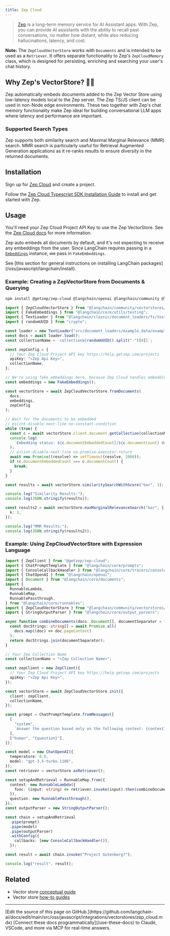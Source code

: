 ```yaml
---
title: Zep Cloud
---
```


> [Zep](https://www.getzep.com) is a long-term memory service for AI Assistant apps.
> With Zep, you can provide AI assistants with the ability to recall past conversations, no matter how distant,
> while also reducing hallucinations, latency, and cost.

**Note:** The `ZepCloudVectorStore` works with `Documents` and is intended to be used as a `Retriever`.
It offers separate functionality to Zep's `ZepCloudMemory` class, which is designed for persisting, enriching
and searching your user's chat history.

## Why Zep's VectorStore? 🤖🚀

Zep automatically embeds documents added to the Zep Vector Store using low-latency models local to the Zep server.
The Zep TS/JS client can be used in non-Node edge environments. These two together with Zep's chat memory functionality
make Zep ideal for building conversational LLM apps where latency and performance are important.

### Supported Search Types

Zep supports both similarity search and Maximal Marginal Relevance (MMR) search. MMR search is particularly useful
for Retrieval Augmented Generation applications as it re-ranks results to ensure diversity in the returned documents.

## Installation

Sign up for [Zep Cloud](https://app.getzep.com/) and create a project.

Follow the [Zep Cloud Typescript SDK Installation Guide](https://help.getzep.com/sdks) to install and get started with Zep.

## Usage

You'll need your Zep Cloud Project API Key to use the Zep VectorStore. See the [Zep Cloud docs](https://help.getzep.com/projects) for more information.

Zep auto embeds all documents by default, and it's not expecting to receive any embeddings from the user.
Since LangChain requires passing in a [`Embeddings`](https://reference.langchain.com/javascript/classes/_langchain_core.embeddings.Embeddings.html) instance, we pass in `FakeEmbeddings`.

<Tip>
See [this section for general instructions on installing LangChain packages](/oss/javascript/langchain/install).
</Tip>

### Example: Creating a ZepVectorStore from Documents & Querying

```bash npm
npm install @getzep/zep-cloud @langchain/openai @langchain/community @langchain/core
```

```typescript
import { ZepCloudVectorStore } from "@langchain/community/vectorstores/zep_cloud";
import { FakeEmbeddings } from "@langchain/core/utils/testing";
import { TextLoader } from "@langchain/classic/document_loaders/fs/text";
import { randomUUID } from "crypto";

const loader = new TextLoader("src/document_loaders/example_data/example.txt");
const docs = await loader.load();
const collectionName = `collection${randomUUID().split("-")[0]}`;

const zepConfig = {
  // Your Zep Cloud Project API key https://help.getzep.com/projects
  apiKey: "<Zep Api Key>",
  collectionName,
};

// We're using fake embeddings here, because Zep Cloud handles embedding for you
const embeddings = new FakeEmbeddings();

const vectorStore = await ZepCloudVectorStore.fromDocuments(
  docs,
  embeddings,
  zepConfig
);

// Wait for the documents to be embedded
// eslint-disable-next-line no-constant-condition
while (true) {
  const c = await vectorStore.client.document.getCollection(collectionName);
  console.log(
    `Embedding status: ${c.documentEmbeddedCount}/${c.documentCount} documents embedded`
  );
  // eslint-disable-next-line no-promise-executor-return
  await new Promise((resolve) => setTimeout(resolve, 1000));
  if (c.documentEmbeddedCount === c.documentCount) {
    break;
  }
}

const results = await vectorStore.similaritySearchWithScore("bar", 3);

console.log("Similarity Results:");
console.log(JSON.stringify(results));

const results2 = await vectorStore.maxMarginalRelevanceSearch("bar", {
  k: 3,
});

console.log("MMR Results:");
console.log(JSON.stringify(results2));
```

### Example: Using ZepCloudVectorStore with Expression Language

```typescript
import { ZepClient } from "@getzep/zep-cloud";
import { ChatPromptTemplate } from "@langchain/core/prompts";
import { ConsoleCallbackHandler } from "@langchain/core/tracers/console";
import { ChatOpenAI } from "@langchain/openai";
import { Document } from "@langchain/core/documents";
import {
  RunnableLambda,
  RunnableMap,
  RunnablePassthrough,
} from "@langchain/core/runnables";
import { ZepCloudVectorStore } from "@langchain/community/vectorstores/zep_cloud";
import { StringOutputParser } from "@langchain/core/output_parsers";

async function combineDocuments(docs: Document[], documentSeparator = "\n\n") {
  const docStrings: string[] = await Promise.all(
    docs.map((doc) => doc.pageContent)
  );
  return docStrings.join(documentSeparator);
}

// Your Zep Collection Name
const collectionName = "<Zep Collection Name>";

const zepClient = new ZepClient({
  // Your Zep Cloud Project API key https://help.getzep.com/projects
  apiKey: "<Zep Api Key>",
});

const vectorStore = await ZepCloudVectorStore.init({
  client: zepClient,
  collectionName,
});

const prompt = ChatPromptTemplate.fromMessages([
  [
    "system",
    `Answer the question based only on the following context: {context}`,
  ],
  ["human", "{question}"],
]);

const model = new ChatOpenAI({
  temperature: 0.8,
  model: "gpt-3.5-turbo-1106",
});
const retriever = vectorStore.asRetriever();

const setupAndRetrieval = RunnableMap.from({
  context: new RunnableLambda({
    func: (input: string) => retriever.invoke(input).then(combineDocuments),
  }),
  question: new RunnablePassthrough(),
});
const outputParser = new StringOutputParser();

const chain = setupAndRetrieval
  .pipe(prompt)
  .pipe(model)
  .pipe(outputParser)
  .withConfig({
    callbacks: [new ConsoleCallbackHandler()],
  });

const result = await chain.invoke("Project Gutenberg?");

console.log("result", result);
```

## Related

- Vector store [conceptual guide](/oss/javascript/integrations/vectorstores)
- Vector store [how-to guides](/oss/javascript/integrations/vectorstores)

---

<Callout icon="pen-to-square" iconType="regular">
    [Edit the source of this page on GitHub.](https://github.com/langchain-ai/docs/edit/main/src/oss/javascript/integrations/vectorstores/zep_cloud.mdx)
</Callout>
<Tip icon="terminal" iconType="regular">
    [Connect these docs programmatically](/use-these-docs) to Claude, VSCode, and more via MCP for    real-time answers.
</Tip>
